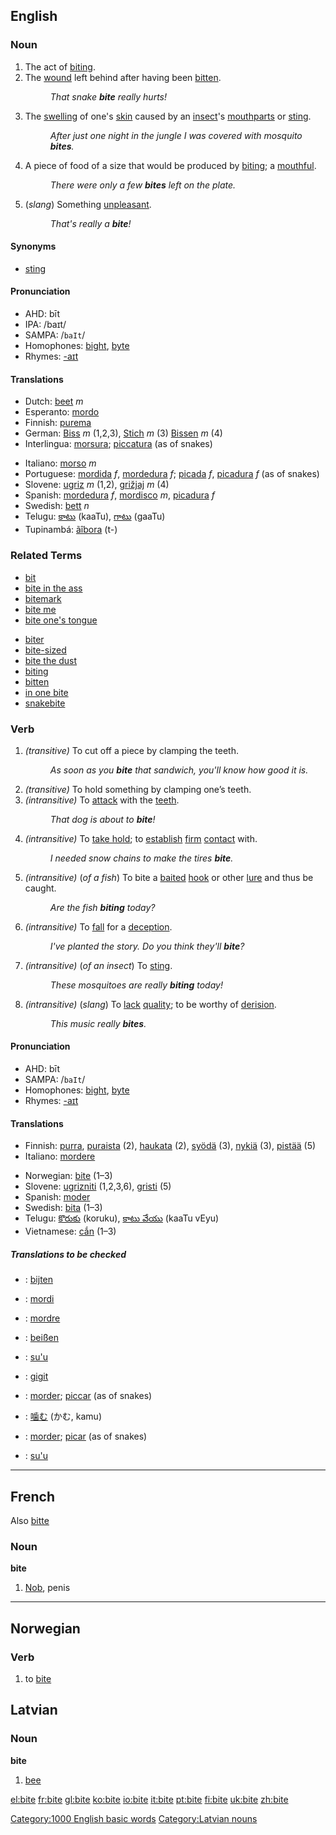 ==English==

===Noun===
{{en-noun|bite|bites}}

#The act of [[bite#Verb|biting]].
#The [[wound]] left behind after having been [[bitten]].
#:''That snake '''bite''' really hurts!''
#The [[swelling]] of one's [[skin]] caused by an [[insect]]'s [[mouthpart]]s or [[sting]].
#:''After just one night in the jungle I was covered with mosquito '''bites'''.''
# A piece of food of a size that would be produced by [[bite#Verb|biting]]; a [[mouthful]].
#:''There were only a few '''bites''' left on the plate.''
#(''slang'') Something [[unpleasant]].
#:''That's really a '''bite'''!''

====Synonyms====
*[[sting]]

====Pronunciation====
*AHD: bīt
*IPA: /baɪt/
*SAMPA: /<tt>baIt</tt>/
*Homophones: [[bight]], [[byte]]
*Rhymes: [[Rhymes:English:-aɪt|-aɪt]]

====Translations====
{{top}}
*Dutch: [[beet]] ''m''
*Esperanto: [[mordo]]
*Finnish: [[purema]]
*German: [[Biss]] ''m'' (1,2,3), [[Stich]] ''m'' (3) [[Bissen]] ''m'' (4)
*Interlingua: [[morsura]]; [[piccatura]] (as of snakes)
{{mid}}
*Italiano: [[morso]] ''m''
*Portuguese: [[mordida]] ''f'', [[mordedura]] ''f''; [[picada]] ''f'', [[picadura]] ''f'' (as of snakes)
*Slovene: [[ugriz]] ''m'' (1,2), [[grižjaj]] ''m'' (4)
*Spanish: [[mordedura]] ''f'', [[mordisco]] ''m'', [[picadura]] ''f''
*Swedish: [[bett]] ''n''
*Telugu: [[కాటు]] (kaaTu), [[గాటు]] (gaaTu)
*Tupinambá: [[ãîbora]] (t-)
{{bottom}}

===Related Terms===
{{top}}
*[[bit]]
*[[bite in the ass]]
*[[bitemark]]
*[[bite me]]
*[[bite one's tongue]]
{{mid}}
*[[biter]]
*[[bite-sized]]
*[[bite the dust]]
*[[biting]]
*[[bitten]]
*[[in one bite]]
*[[snakebite]]
{{bottom}}

===Verb===
{{irregverb|'''to bite'''|'''[[bites]]'''|'''[[bit]]'''|'''[[bit]]<br>[[bitten]]'''|'''[[biting]]'''}}

#''(transitive)'' To cut off a piece by clamping the teeth.
#: ''As soon as you '''bite''' that sandwich, you'll know how good it is.''
#''(transitive)'' To hold something by clamping one’s teeth.
#''(intransitive)'' To [[attack]] with the [[teeth]].
#: ''That dog is about to '''bite'''!''
#''(intransitive)'' To [[take hold]]; to [[establish]] [[firm]] [[contact]] with.
#: ''I needed snow chains to make the tires '''bite'''.''
#''(intransitive)'' (''of a fish'') To bite a [[bait]]ed [[hook]] or other [[lure]] and thus be caught.
#: ''Are the fish '''biting''' today?''
#''(intransitive)'' To [[fall]] for a [[deception]].
#: ''I've planted the story.  Do you think they'll '''bite'''?''
#''(intransitive)'' (''of an insect'') To [[sting]].
#: ''These mosquitoes are really '''biting''' today!''
#''(intransitive)'' (''slang'') To [[lack]] [[quality]]; to be worthy of [[derision]].
#: ''This music really '''bites'''.''

====Pronunciation====
{{IPA|/baɪt/}}
*AHD: bīt
*SAMPA: /<tt>baIt</tt>/
*Homophones: [[bight]], [[byte]]
*Rhymes: [[Rhymes:English:-aɪt|-aɪt]]

====Translations====
{{top}}
*Finnish: [[purra]], [[puraista]] (2), [[haukata]] (2), [[syödä]] (3), [[nykiä]] (3), [[pistää]] (5)
*Italiano: [[mordere]]
{{mid}}
*Norwegian: [[#Norwegian|bite]] (1&ndash;3)
*Slovene: [[ugrizniti]] (1,2,3,6), [[gristi]] (5)
*Spanish: [[moder]]
*Swedish: [[bita]] (1&ndash;3)
*Telugu: [[కొరుకు]] (koruku), [[కాటు వేయు]] (kaaTu vEyu)
*Vietnamese: [[cắn]] (1&ndash;3)
{{bottom}}

=====Translations to be checked=====
{{checktrans}}
*{{ttbc|Dutch}}: [[bijten]]
*{{ttbc|Esperanto}}: [[mordi]]
*{{ttbc|French}}: [[mordre]]
*{{ttbc|German}}: [[beißen]]
*{{ttbc|Guaraní}}: [[su'u]]
*{{ttbc|Indonesian}}: [[gigit]]
*{{ttbc|Interlingua}}: [[morder]]; [[piccar]] (as of snakes)
*{{ttbc|Japanese}}: [[噛む]] (かむ, kamu)
*{{ttbc|Portuguese}}: [[morder]]; [[picar]] (as of snakes)
*{{ttbc|Tupinambá}}: [[su'u]]

----

==French==
Also [[bitte]]
===Noun===
'''bite'''

# {{frslang}} [[Nob]], penis[[Category:1000 English basic words]]

----

==Norwegian==
===Verb===
{{no-verb|'''bite'''|'''[[biter]]'''|'''[[bet]]'''<br>'''[[beit]]'''|'''[[bitt]]'''}}
#to [[#English|bite]]

==Latvian==
===Noun===
'''bite'''
#[[bee]]
[[Category:Latvian nouns]]

[[el:bite]]
[[fr:bite]]
[[gl:bite]]
[[ko:bite]]
[[io:bite]]
[[it:bite]]
[[pt:bite]]
[[fi:bite]]
[[uk:bite]]
[[zh:bite]]
